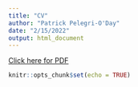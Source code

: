 ```yaml
---
title: "CV"
author: "Patrick Pelegri-O'Day"
date: "2/15/2022"
output: html_document
---
```


<a href = 'patrick_cv.pdf' target = '_blank'>Click here for PDF</a>

```r
knitr::opts_chunk$set(echo = TRUE)
```
